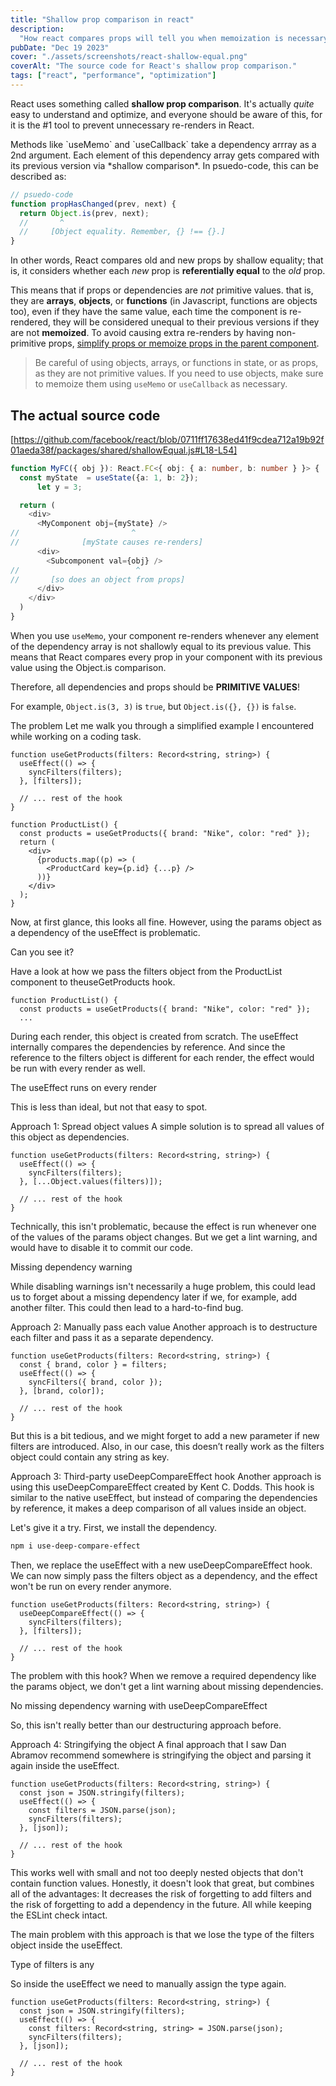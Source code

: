 ```yaml
---
title: "Shallow prop comparison in react"
description:
  "How react compares props will tell you when memoization is necessary."
pubDate: "Dec 19 2023"
cover: "./assets/screenshots/react-shallow-equal.png"
coverAlt: "The source code for React's shallow prop comparison."
tags: ["react", "performance", "optimization"]
---
```



React uses something called **shallow prop comparison**. It's actually _quite_
easy to understand and optimize, and everyone should be aware of this, for it is
the #1 tool to prevent unnecessary re-renders in React.

<ProseWithImage>
Methods like `useMemo` and `useCallback` take a dependency arrray as a 2nd argument. Each element of this dependency array gets compared
with its previous version via *shallow comparison*. In psuedo-code, this can be described as:

```ts annotate
// psuedo-code
function propHasChanged(prev, next) {
  return Object.is(prev, next);
  //       ^
  //     [Object equality. Remember, {} !== {}.]
}
```

  <Fragment slot="image">

  </Fragment>
</ProseWithImage>

In other words, React compares old and new props by shallow equality; that is,
it considers whether each _new_ prop is **referentially equal** to the _old_
prop.

This means that if props or dependencies are _not_ primitive values. that is,
they are **arrays**, **objects**, or **functions** (in Javascript, functions are
objects too), even if they have the same value, each time the component is
re-rendered, they will be considered unequal to their previous versions if they
are not **memoized**. To avoid causing extra re-renders by having non-primitive
props,
[simplify props or memoize props in the parent component](https://react.dev/reference/react/memo#minimizing-props-changes).

> Be careful of using objects, arrays, or functions in state, or as props, as
> they are not primitive values. If you need to use objects, make sure to
> memoize them using `useMemo` or `useCallback` as necessary.

## The actual source code

[https://github.com/facebook/react/blob/0711ff17638ed41f9cdea712a19b92f01aeda38f/packages/shared/shallowEqual.js#L18-L54]

```ts annotate
function MyFC({ obj }): React.FC<{ obj: { a: number, b: number } }> {
  const myState  = useState({a: 1, b: 2});
      let y = 3;

  return (
    <div>
      <MyComponent obj={myState} />
//                         ^
//              [myState causes re-renders]
      <div>
        <Subcomponent val={obj} />
//                          ^
//       [so does an object from props]
      </div>
    </div>
  )
}
```

When you use `useMemo`, your component re-renders whenever any element of the
dependency array is not shallowly equal to its previous value. This means that
React compares every prop in your component with its previous value using the
Object.is comparison.

Therefore, all dependencies and props should be **PRIMITIVE VALUES**!

For example, `Object.is(3, 3)` is `true`, but `Object.is({}, {})` is `false`.

The problem Let me walk you through a simplified example I encountered while
working on a coding task.

```tsx
function useGetProducts(filters: Record<string, string>) {
  useEffect(() => {
    syncFilters(filters);
  }, [filters]);

  // ... rest of the hook
}

function ProductList() {
  const products = useGetProducts({ brand: "Nike", color: "red" });
  return (
    <div>
      {products.map((p) => (
        <ProductCard key={p.id} {...p} />
      ))}
    </div>
  );
}
```

Now, at first glance, this looks all fine. However, using the params object as a
dependency of the useEffect is problematic.

Can you see it?

Have a look at how we pass the filters object from the ProductList component to
theuseGetProducts hook.

```tsx
function ProductList() {
  const products = useGetProducts({ brand: "Nike", color: "red" });
  ...
```

During each render, this object is created from scratch. The useEffect
internally compares the dependencies by reference. And since the reference to
the filters object is different for each render, the effect would be run with
every render as well.

The useEffect runs on every render

This is less than ideal, but not that easy to spot.

Approach 1: Spread object values A simple solution is to spread all values of
this object as dependencies.

```tsx
function useGetProducts(filters: Record<string, string>) {
  useEffect(() => {
    syncFilters(filters);
  }, [...Object.values(filters)]);

  // ... rest of the hook
}
```

Technically, this isn't problematic, because the effect is run whenever one of
the values of the params object changes. But we get a lint warning, and would
have to disable it to commit our code.

Missing dependency warning

While disabling warnings isn't necessarily a huge problem, this could lead us to
forget about a missing dependency later if we, for example, add another filter.
This could then lead to a hard-to-find bug.

Approach 2: Manually pass each value Another approach is to destructure each
filter and pass it as a separate dependency.

```tsx
function useGetProducts(filters: Record<string, string>) {
  const { brand, color } = filters;
  useEffect(() => {
    syncFilters({ brand, color });
  }, [brand, color]);

  // ... rest of the hook
}
```

But this is a bit tedious, and we might forget to add a new parameter if new
filters are introduced. Also, in our case, this doesn’t really work as the
filters object could contain any string as key.

Approach 3: Third-party useDeepCompareEffect hook Another approach is using this
useDeepCompareEffect created by Kent C. Dodds. This hook is similar to the
native useEffect, but instead of comparing the dependencies by reference, it
makes a deep comparison of all values inside an object.

Let's give it a try. First, we install the dependency.

```sh
npm i use-deep-compare-effect
```

Then, we replace the useEffect with a new useDeepCompareEffect hook. We can now
simply pass the filters object as a dependency, and the effect won't be run on
every render anymore.

```tsx
function useGetProducts(filters: Record<string, string>) {
  useDeepCompareEffect(() => {
    syncFilters(filters);
  }, [filters]);

  // ... rest of the hook
}
```

The problem with this hook? When we remove a required dependency like the params
object, we don't get a lint warning about missing dependencies.

No missing dependency warning with useDeepCompareEffect

So, this isn't really better than our destructuring approach before.

Approach 4: Stringifying the object A final approach that I saw Dan Abramov
recommend somewhere is stringifying the object and parsing it again inside the
useEffect.

```tsx
function useGetProducts(filters: Record<string, string>) {
  const json = JSON.stringify(filters);
  useEffect(() => {
    const filters = JSON.parse(json);
    syncFilters(filters);
  }, [json]);

  // ... rest of the hook
}
```

This works well with small and not too deeply nested objects that don't contain
function values. Honestly, it doesn't look that great, but combines all of the
advantages: It decreases the risk of forgetting to add filters and the risk of
forgetting to add a dependency in the future. All while keeping the ESLint check
intact.

The main problem with this approach is that we lose the type of the filters
object inside the useEffect.

Type of filters is any

So inside the useEffect we need to manually assign the type again.

```tsx
function useGetProducts(filters: Record<string, string>) {
  const json = JSON.stringify(filters);
  useEffect(() => {
    const filters: Record<string, string> = JSON.parse(json);
    syncFilters(filters);
  }, [json]);

  // ... rest of the hook
}
```
